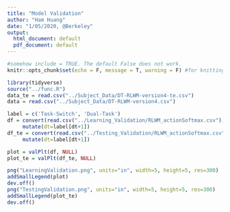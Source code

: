 ```yaml
---
title: "Model Validation"
author: "Ham Huang"
date: "1/05/2020, @Berkeley"
output:
  html_document: default
  pdf_document: default
---
```


```r
#somehow include = TRUE. The default False does not work.
knitr::opts_chunk$set(echo = F, message = T, warning = F) #for knitting the script. echo = F to not show code, warning = FALSE to show no warnings
```
```r
library(tidyverse)
source("../func.R")
data_te = read.csv("../Subject_Data/DT-RLWM-version4-te.csv")
data = read.csv("../Subject_Data/DT-RLWM-version4.csv")
``` 

```r
label = c('Task-Switch', 'Dual-Task')
df = convert(read.csv("../Learning_Validation/RLWM_actionSoftmax.csv"), data)%>%
     mutate(dt=label[dt+1])
df_te = convert(read.csv("../Testing_Validation/RLWM_actionSoftmax.csv"), data_te)%>%
     mutate(dt=label[dt+1])

plot = valPlt(df, NULL)
plot_te = valPlt(df_te, NULL)

png("LearningValidation.png", units="in", width=5, height=5, res=300)
addSmallLegend(plot)
dev.off()
png("TestingValidation.png", units="in", width=5, height=5, res=300)
addSmallLegend(plot_te)
dev.off()
```
